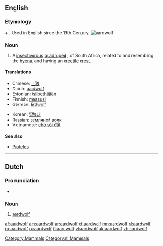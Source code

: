 {{wikisource1911Enc|Aard-wolf}}
==English==
{{wikipedia}}

===Etymology===
{{Af.}} {{term|aarde||earth}} + {{term|wolf||wolf}}. Used in English since the 19th Century.
[[Image:Aardwolf.png|thumb|aardwolf]]

===Noun===
{{en-noun|aardwolves}}

# {{zoology}} A [[insectivorous]] [[quadruped]] {{i|Proteles cristatus}}, of South Africa, related to and resembling the [[hyena]], and having an [[erectile]] [[crest]].

====Translations====
{{trans-top|''Proteles cristatus''}}
*Chinese: [[土狼]]
*Dutch: [[#Dutch|aardwolf]]
*Estonian: [[tsiibethüään]]
*Finnish: [[maasusi]]
*German: [[Erdwolf]]
{{trans-mid}}
*Korean: [[땅늑대]]
*Russian: [[земляной волк]]
*Vietnamese: [[chó sói đất]]
{{trans-bottom}}

====See also====
*[[Proteles]]

[[Category:Mammals]]

----

==Dutch==

===Pronunciation===
*{{audio|Nl-aardwolf.ogg|audio}}

===Noun===
{{nl-noun|g=m|aardwolven|aardwolfje}}

# [[#English|aardwolf]]

[[Category:nl:Mammals]]

[[af:aardwolf]]
[[am:aardwolf]]
[[ar:aardwolf]]
[[et:aardwolf]]
[[mn:aardwolf]]
[[nl:aardwolf]]
[[ro:aardwolf]]
[[ru:aardwolf]]
[[fi:aardwolf]]
[[vi:aardwolf]]
[[uk:aardwolf]]
[[zh:aardwolf]]